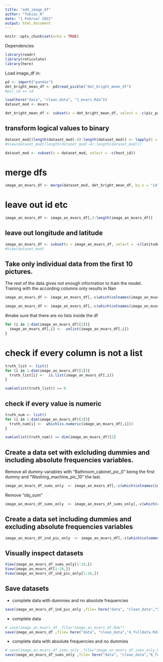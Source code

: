 ```yaml
---
title: "add_image_df"
author: "Tobias_R"
date: "1 Februar 2022"
output: html_document
---
```


```r
knitr::opts_chunk$set(echo = TRUE)
```

Dependencies
```r
library(readr)
library(reticulate)
library(here)
```


Load image_df in:

```r
pd <- import("pandas")
det_bright_mean_df <- pd$read_pickle("det_bright_mean_df")
#pic_id == id
```


```r
load(here("data", "clean_data", "1_mvars.Rda"))
dataset_mod <- mvars
```


```r
det_bright_mean_df <- subset(x = det_bright_mean_df, select = -c(pic_paths,detect_obj))
```


## transform logical values to binary 
```r
dataset_mod[(length(dataset_mod)-4):length(dataset_mod)] <- lapply(X = dataset_mod[(length(dataset_mod)-4):length(dataset_mod)], FUN = as.numeric)
#View(dataset_mod[(length(dataset_mod)-4):length(dataset_mod)])
```

```r
dataset_mod <- subset(x = dataset_mod, select = -c(host_id))
```

# merge dfs
```r
image_an_mvars_df <- merge(dataset_mod, det_bright_mean_df, by.x = "id", by.y = "pic_id")
```

# leave out id etc
```r
image_an_mvars_df <- image_an_mvars_df[,3:length(image_an_mvars_df)]
```

## leave out longitude and latitude
```r
image_an_mvars_df <- subset(x = image_an_mvars_df, select = -c(latitude, longitude))
#View(dataset_mod)
```

## Take only individual data from the first 10 pictures. 
The rest of the data gives not enough information to train the model. Training with the according columns only results in Nan
```r
image_an_mvars_df <- image_an_mvars_df[,-c(which(colnames(image_an_mvars_df) == "Alarm_clock_pic_11"):which(colnames(image_an_mvars_df) == "Washing_machine_pic_17"))]
```

```r
image_an_mvars_df <- image_an_mvars_df[,-c(which(colnames(image_an_mvars_df) == "brightness_pic_11"):which(colnames(image_an_mvars_df) == "brightness_pic_17"))]
```


#make sure that there are no lists inside the df
```r
for (i in 1:dim(image_an_mvars_df)[2]){
  image_an_mvars_df[,i] <-  unlist(image_an_mvars_df[,i])
}
```

# check if every column is not a list
```r
truth_list <- list()
for (i in 1:dim(image_an_mvars_df)[2]){
  truth_list[i] <-  is.list(image_an_mvars_df[,i])
}

sum(unlist(truth_list)) == 0
```
## check if every value is numeric

```r
truth_num <- list()
for (i in 1:dim(image_an_mvars_df)[2]){
  truth_num[i] <-  which(is.numeric(image_an_mvars_df[,i]))
}

sum(unlist(truth_num)) == dim(image_an_mvars_df)[2]
```

## Create a data set with exlcluding dummies and including absolute frequencies variables. 

Remove all dummy variables with "Bathroom_cabinet_pic_0" being the first dummy and "Washing_machine_pic_10" the last. 
```r
image_an_mvars_df_sums_only  <- image_an_mvars_df[,-c(which(colnames(image_an_mvars_df) == "Bathroom_cabinet_pic_0"):which(colnames(image_an_mvars_df) == "Washing_machine_pic_10"))]
```

Remove "obj_sum"
```r
image_an_mvars_df_sums_only  <- image_an_mvars_df_sums_only[,-c(which(colnames(image_an_mvars_df_sums_only) == "obj_sum"))]
```

## Create a data set including dummies and excluding absolute frequencies variables

```r
image_an_mvars_df_ind_pic_only  <- image_an_mvars_df[,-c(which(colnames(image_an_mvars_df) == "obj_sum"):which(colnames(image_an_mvars_df) == "Washing_machine_sum"))]
```



## Visually inspect datasets
```r
View(image_an_mvars_df_sums_only[1:10,])
View(image_an_mvars_df[1:10,])
View(image_an_mvars_df_ind_pic_only[1:10,])
```

## Save datasets

- complete data with dummies and no absolute frequencies 
```r
save(image_an_mvars_df_ind_pic_only ,file= here("data", "clean_data","5_fulldata_dum.Rda"))
```

- complete data

```r
# save(image_an_mvars_df ,file="image_an_mvars_df.Rda")
save(image_an_mvars_df ,file= here("data", "clean_data","4_fulldata.Rda"))
```


- complete data with  absolute frequencies and no dummies

```r
# save(image_an_mvars_df_sums_only ,file="image_an_mvars_df_sums_only.Rda")
save(image_an_mvars_df_sums_only ,file= here("data", "clean_data","6_fulldata_abs.Rda")) # Full data with absolute frequencies.
```



